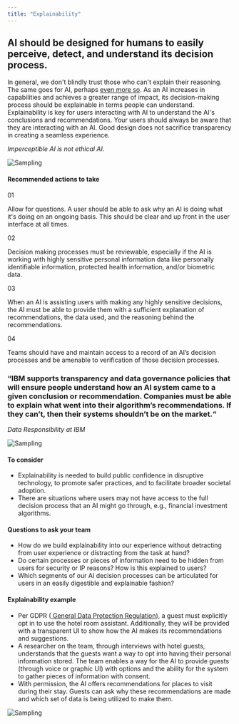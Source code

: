 ```yaml
---
title: "Explainability"
---
```



<Row className="opener">
<Column colMd={6} colLg={8}>

## AI should be designed for humans to easily perceive, detect, and understand its decision process.
In general, we don't blindly trust those who can't explain their
reasoning. The same goes for AI, perhaps
<a href="https://www.ibm.com/watson/advantage-reports/future-of-artificial-intelligence/building-trust-in-ai.html">
even more so</a>. As an AI increases in capabilities and
achieves a greater range of impact, its decision-making process
should be explainable in terms people can understand.
Explainability is key for users interacting with AI to understand
the AI's conclusions and recommendations. Your users should always
be aware that they are interacting with an AI. Good design does
not sacrifice transparency in creating a seamless experience.

*Imperceptible AI is not ethical AI.*

</Column>

<Column colMd={2} colLg={4}>

![Sampling](../../images/ethics/accountability/test.png)

</Column>
</Row>

<Row className="hr recommended">
<Column colSm={4}>

#### Recommended actions to take

</Column>
<Column colMd={4} colLg={4}>

01

Allow for questions. A user should be able to ask why an AI is
doing what it's doing on an ongoing basis. This should be clear
and up front in the user interface at all times.

</Column>
<Column colMd={4} colLg={4}>

02

Decision making processes must be reviewable, especially if the
AI is working with highly sensitive personal information data
like personally identifiable information, protected health
information, and/or biometric data. 

</Column>
<Column colMd={4} colLg={4}>

03

When an AI is assisting users with making any highly sensitive
decisions, the AI must be able to provide them with a sufficient
explanation of recommendations, the data used, and the reasoning
behind the recommendations.

</Column>
<Column colMd={4} colLg={4}>

04

Teams should have and maintain access to a record of an AI’s
decision processes and be amenable to verification of those
decision processes.

</Column>
</Row>



<Row className="hr quote">
<Column colMd={6} colLg={8}>

### “IBM supports transparency and data governance policies that will ensure people understand how an AI system came to a given conclusion or recommendation. Companies must be able to explain what went into their algorithm’s recommendations. If they can’t, then their systems shouldn’t be on the market.“

_Data Responsibility at IBM_

</Column>
<Column colMd={2} colLg={4}>

![Sampling](../../images/ethics/accountability/test.png)

</Column>
</Row>



<Row className="hr consider">
<Column colMd={6} colLg={8}>

#### To consider

 - Explainability is needed to build public confidence in
 disruptive technology, to promote safer practices, and to
 facilitate broader societal adoption.
 - There are situations where users may not have access to the full
 decision process that an AI might go through, e.g.,
 <span className="ibm-type-italic">financial investment
 algorithms</span>.


</Column>
</Row>



<Row className="hr questions">
<Column colMd={6} colLg={8}>

#### Questions to ask your team

 - How do we build explainability into our experience without
 detracting from user experience or distracting from the task at
 hand?
 - Do certain processes or pieces of information need to be hidden
 from users for security or IP reasons? How is this explained to
 users?
 - Which segments of our AI decision processes can be articulated
 for users in an easily digestible and explainable fashion?


</Column>
</Row>



<Row className="hr example">
<Column colMd={6} colLg={8}>

#### Explainability example

 - Per GDPR (<a href="https://martechtoday.com/guide/gdpr-the-general-data-protection-regulation">
 General Data Protection Regulation</a>), a guest must
 explicitly opt in to use the hotel room assistant. Additionally,
 they will be provided with a transparent UI to show how the AI
 makes its recommendations and suggestions.
 - A researcher on the team, through interviews with hotel guests,
 understands that the guests want a way to opt into having their
 personal information stored. The team enables a way for the AI
 to provide guests (through voice or graphic UI) with options and
 the ability for the system to gather pieces of information with
 consent.
 - With permission, the AI offers recommendations for places to
 visit during their stay. Guests can ask why these
 recommendations are made and which set of data is being utilized
 to make them.

 ![Sampling](../../images/ethics/accountability/test.png)

</Column>
</Row>
